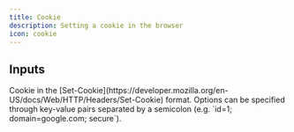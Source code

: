 ```yaml
---
title: Cookie
description: Setting a cookie in the browser
icon: cookie
---
```


## Inputs

<ResponseField name="cookie" type="string" required>
  Cookie in the
  [Set-Cookie](https://developer.mozilla.org/en-US/docs/Web/HTTP/Headers/Set-Cookie)
  format. Options can be specified through key-value pairs separated by a
  semicolon (e.g. `id=1; domain=google.com; secure`).
</ResponseField>
